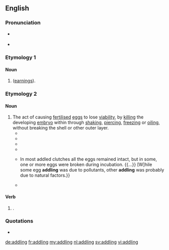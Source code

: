 ==English==
{{was wotd|2015|November|7}}

===Pronunciation===
* {{a|RP}} {{IPA|/ˈæ.də.lɪŋ/|ˈæ.dlɪŋ/|lang=en}}
* {{hyphenation|addl|ing|lang=en}}

===Etymology 1===
{{suffix|addle|ing|lang=en}}

====Noun====
{{en-noun|-}}

# {{alternative form of|addlings|lang=en}} ([[earnings]]).

===Etymology 2===
{{suffix|addle|ing|lang=en}}

====Noun====
{{en-noun|-}}

# The act of causing [[fertilised]] [[egg]]s to lose [[viability]], by [[killing]] the developing [[embryo]] within through [[shaking]], [[piercing]], [[freezing]] or [[oiling]], without breaking the shell or other outer layer.
#* {{quote-book|author=Earl Leitritz|coauthors=Robert C[onklin] Lewis|title=Trout and Salmon Culture (Hatchery Methods) [California Fish Bulletin; 164]|location=Oakland, Calif.|publisher=[[w:University of California|University of California Division of Agriculture and Natural Resources]]|year=1980|page=24|isbn=978-0-931876-36-3|passage=The familiar hatchery practice of agitating the eggs after they are eyed, called shocking or '''addling''', ruptures the yolk membranes of the ever-tender sterile eggs. The result is a precipitation of the globulin and a whitening of the egg.}}
#* {{quote-book|author=Ian Newton|authorlink=Ian Newton|chapter=Causes of Breeding Failure in Wild Raptors: A Review|editors=Patrick T[homas] Redig, John E. Cooper, J. David Remple, D. Bruce Hunter|title=Raptor Biomedicine|location=Minneapolis, Minn.|publisher={{w|University of Minnesota Press}}|year=1993|pages=66–67|isbn=978-0-8166-2219-1|passage=Egg '''addling''' was important in several species, but it was not recorded what proportion of the unhatched eggs were fertile. Compared with the amount of egg '''addling''' in some other birds, the amount among raptors is often high. In part this '''addling''' is linked with food conditions, as mentioned, and perhaps with the nutritional state of the female.}}
#* {{quote-journal|author=George Reiger|title=More Bad News on Big Birds|journal={{w|Field & Stream}}|location=New York, N.Y.|publisher=[[w:Los Angeles Times|Times Mirror Magazines]]|month=July|year=2002|volume=CVII|issue=3|page=56|pageurl=https://books.google.com/books?id=0JE-pZ9T1JgC&pg=PA56|issn=8755-8599|passage=There are only two ways to remedy the mute-swan situation: Pay people to locate nests and addle their eggs ('''''addling''''' means shaking each egg hard to kill the embryo inside; if you smash the eggs, the birds will lay replacements, but swans will sit on addled eggs and not lay more), or authorized licensed hunters to shoot the birds. '''Addling''' is not only time consuming and expensive, but it's also dangerous because swans regard people who invade their nesting territory as just a larger kind of raccoon.}}
#* {{quote-book|author={{w|United States Congress}}, [[w:United States House of Representatives|House of Representatives]], Committee on Resources, Subcommittee on Fisheries Conservation, Wildlife, and Oceans|title=Fiscal Year 2004 Budget Requests for the National Oceanic and Atmospheric Administration (NOAA) and the U.S. Fish and Wildlife Service: Oversight Hearing before the Subcommittee on Fisheries Conservation, Wildlife and Oceans of the Committee on Resources, U.S. House of Representatives, One Hundred Eighth Congress, First Session, March 19, 2003|location=Washington, D.C.|publisher=[[w:United States Government Publishing Office|Government Printing Office]]|date=19 March 2003|volume=4|page=47|isbn=978-0-16-070946-3|passage=[I]n 1999, we issued regulations for a special Canada goose permit to provide state wildlife agencies the ability to manage and control resident population Canada geese. These permits can authorize '''addling''' of eggs from March 11 through August 31.}}
#* {{quote-book|author=Ian Newton|authorlink=Ian Newton|title=The Sparrowhawk|location=Calton, Staffordshire|publisher={{w|T. & A. D. Poyser}}|year=2010|page=347|isbn=978-1-4081-3834-2|passage='''Addling''' accounted for 1% of clutches laid, 1% of all nests, and 2% of all complete failures. {{...}} In most addled clutches all the eggs remained intact, but in some, one or more eggs were broken during incubation. {{...}} [W]hile some egg '''addling''' was due to pollutants, other '''addling''' was probably due to natural factors.}}
#* {{quote-book|author=Russell F. Reidinger|coauthors=James E. Miller|title=Wildlife Damage Management: Prevention, Problem Solving & Conflict Resolution|location=Baltimore, Md.|publisher={{w|Johns Hopkins University Press}}|year=2013|page=114|isbn=978-1-4214-0944-3|passage=Physical methods are sometimes used to reduce or eliminate fertility. Methods include physical '''addling''' and surgical sterilization. Meaning "loss of development," '''addling''' in the strictest sense is destruction of eggs by shaking. '''Addling''' has come to mean destroying eggs by any physical or chemical means&nbsp;– puncturing, freezing, or coating with vegetable oil.}}

====Verb====
{{head|en|present participle}}

# {{present participle of|addle|lang=en|nocat=1}}.

===Quotations===
* {{seemoreCites|lang=en}}

[[de:addling]]
[[fr:addling]]
[[my:addling]]
[[nl:addling]]
[[sv:addling]]
[[vi:addling]]